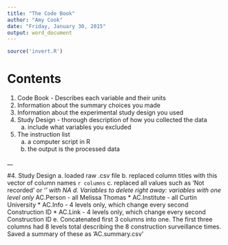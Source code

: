 ---
title: "The Code Book"
author: "Amy Cook"
date: "Friday, January 30, 2015"
output: word_document
---

```{r function, echo=FALSE,include=FALSE}
source('invert.R')

```
# Contents

1. Code Book - Describes each variable and their units
2. Information about the summary choices you made
3. Information about the experimental study design you used
4. Study Design - thorough description of how you collected the data
    a. include what variables you excluded
5. The instruction list
    a. a computer script in R
    b. the output is the processed data


__

#4. Study Design
    a. loaded raw .csv file
    b. replaced column titles with this vector of column names `r columns`
    c. replaced all values such as 'Not recorded' or '*' with NA
    d. Variables to delete right away: variables with one level only
        * AC.Person - all Melissa Thomas
        * AC.Institute - all Curtin University
        * AC.Info - 4 levels only, which change every second Construction ID
        * AC.Link - 4 levels only, which change every second Construction ID
    e. Concatenated first 3 columns into one. The first three columns had 8 levels total describing the 8 construction surveillance times. Saved a summary of these as 'AC.summary.csv'

